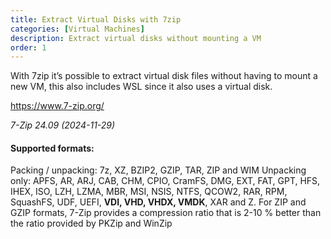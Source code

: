 ```yaml
---
title: Extract Virtual Disks with 7zip
categories: [Virtual Machines]
description: Extract virtual disks without mounting a VM
order: 1
---
```



With 7zip it's possible to extract virtual disk files without having to mount a new VM, this also includes WSL since it also uses a virtual disk.

[https://www.7-zip.org/](https://www.7-zip.org/)

*7-Zip 24.09 (2024-11-29)*

#### Supported formats:
Packing / unpacking: 7z, XZ, BZIP2, GZIP, TAR, ZIP and WIM
Unpacking only: APFS, AR, ARJ, CAB, CHM, CPIO, CramFS, DMG, EXT, FAT, GPT, HFS, IHEX, ISO, LZH, LZMA, MBR, MSI, NSIS, NTFS, QCOW2, RAR, RPM, SquashFS, UDF, UEFI, **VDI, VHD, VHDX, VMDK**, XAR and Z.
For ZIP and GZIP formats, 7-Zip provides a compression ratio that is 2-10 % better than the ratio provided by PKZip and WinZip
